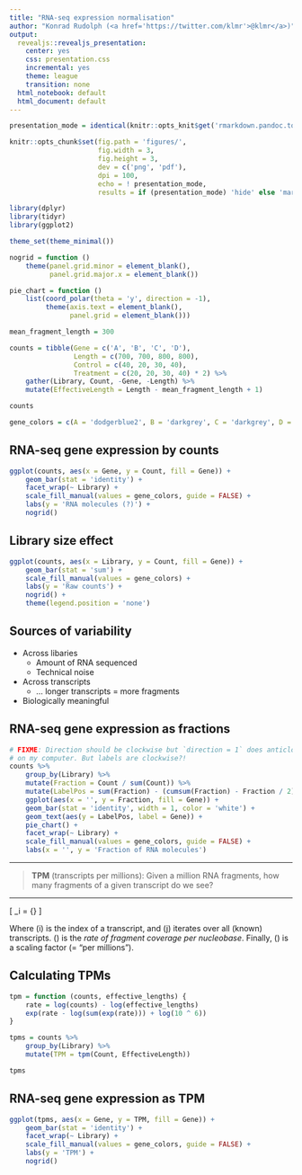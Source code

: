 ```yaml
---
title: "RNA-seq expression normalisation"
author: "Konrad Rudolph (<a href='https://twitter.com/klmr'>@klmr</a>)"
output:
  revealjs::revealjs_presentation:
    center: yes
    css: presentation.css
    incremental: yes
    theme: league
    transition: none
  html_notebook: default
  html_document: default
---
```


```r
presentation_mode = identical(knitr::opts_knit$get('rmarkdown.pandoc.to'), 'revealjs')

knitr::opts_chunk$set(fig.path = 'figures/',
                      fig.width = 3,
                      fig.height = 3,
                      dev = c('png', 'pdf'),
                      dpi = 100,
                      echo = ! presentation_mode,
                      results = if (presentation_mode) 'hide' else 'markup')
```

```r
library(dplyr)
library(tidyr)
library(ggplot2)
```

```r
theme_set(theme_minimal())

nogrid = function ()
    theme(panel.grid.minor = element_blank(),
          panel.grid.major.x = element_blank())

pie_chart = function ()
    list(coord_polar(theta = 'y', direction = -1),
         theme(axis.text = element_blank(),
               panel.grid = element_blank()))
```

```r
mean_fragment_length = 300

counts = tibble(Gene = c('A', 'B', 'C', 'D'),
                Length = c(700, 700, 800, 800),
                Control = c(40, 20, 30, 40),
                Treatment = c(20, 20, 30, 40) * 2) %>%
    gather(Library, Count, -Gene, -Length) %>%
    mutate(EffectiveLength = Length - mean_fragment_length + 1)

counts

gene_colors = c(A = 'dodgerblue2', B = 'darkgrey', C = 'darkgrey', D = 'darkgrey')
```

## RNA-seq gene expression by counts

```r
ggplot(counts, aes(x = Gene, y = Count, fill = Gene)) +
    geom_bar(stat = 'identity') +
    facet_wrap(~ Library) +
    scale_fill_manual(values = gene_colors, guide = FALSE) +
    labs(y = 'RNA molecules (?)') +
    nogrid()
```

## Library size effect

```r
ggplot(counts, aes(x = Library, y = Count, fill = Gene)) +
    geom_bar(stat = 'sum') +
    scale_fill_manual(values = gene_colors) +
    labs(y = 'Raw counts') +
    nogrid() +
    theme(legend.position = 'none')
```

## Sources of variability

* Across libaries
    * Amount of RNA sequenced
    * Technical noise
* Across transcripts
    * … longer transcripts = more fragments
* <span class="em">Biologically meaningful</em>

## RNA-seq gene expression as fractions

```r
# FIXME: Direction should be clockwise but `direction = 1` does anticlockwise
# on my computer. But labels are clockwise?!
counts %>%
    group_by(Library) %>%
    mutate(Fraction = Count / sum(Count)) %>%
    mutate(LabelPos = sum(Fraction) - (cumsum(Fraction) - Fraction / 2)) %>%
    ggplot(aes(x = '', y = Fraction, fill = Gene)) +
    geom_bar(stat = 'identity', width = 1, color = 'white') +
    geom_text(aes(y = LabelPos, label = Gene)) +
    pie_chart() +
    facet_wrap(~ Library) +
    scale_fill_manual(values = gene_colors, guide = FALSE) +
    labs(x = '', y = 'Fraction of RNA molecules')
```

---

> **TPM** (transcripts per millions):
> Given a million RNA fragments, how many fragments of a given transcript do we see?

---

\[
\text{TPM}_\color{red}i =
    {\color{dodgerblue}{\frac{x_\color{red}i}{{l_\text{eff}}_\color{red}i}}}
    \cdot
    \frac{1}{\sum_\color{tomato}j \color{dodgerblue}{\frac{x_\color{tomato}j}{{l_\text{eff}}_\color{tomato}j}}}
    \cdot
    \color{darkcyan}{10^6}
\]

Where \(\color{red}i\) is the index of a transcript, and \(\color{tomato}j\) iterates over all (known) transcripts. \(\color{dodgerblue}{\frac{x_k}{{l_\text{eff}}_k}}\) is the *rate of fragment coverage per nucleobase*. Finally, \(\color{darkcyan}{10^6}\) is a scaling factor (= “per millions”).

## Calculating TPMs

```r
tpm = function (counts, effective_lengths) {
    rate = log(counts) - log(effective_lengths)
    exp(rate - log(sum(exp(rate))) + log(10 ^ 6))
}
```

```r
tpms = counts %>%
    group_by(Library) %>%
    mutate(TPM = tpm(Count, EffectiveLength))

tpms
```

## RNA-seq gene expression as TPM

```r
ggplot(tpms, aes(x = Gene, y = TPM, fill = Gene)) +
    geom_bar(stat = 'identity') +
    facet_wrap(~ Library) +
    scale_fill_manual(values = gene_colors, guide = FALSE) +
    labs(y = 'TPM') +
    nogrid()
```
